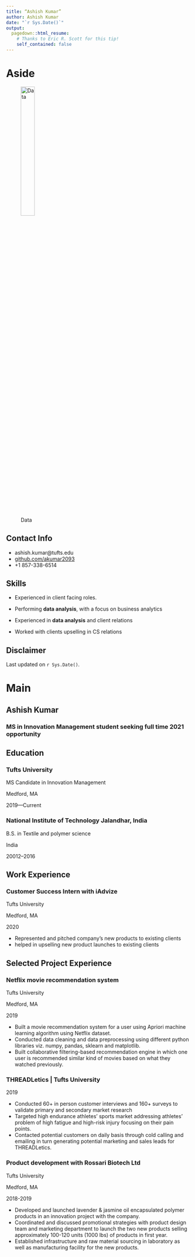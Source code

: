 ```yaml
---
title: “Ashish Kumar”
author: Ashish Kumar
date: "`r Sys.Date()`"
output:
  pagedown::html_resume:
    # Thanks to Eric R. Scott for this tip! 
    self_contained: false
---
```


Aside
================================================================================


![Data](data_icon.png){width=30%}




Contact Info {#contact}
--------------------------------------------------------------------------------

- <i class="fa fa-envelope"></i>ashish.kumar@tufts.edu
- <i class="fa fa-github"></i> [github.com/akumar2093](https://github.com/akumar2093)
- <i class="fa fa-phone"></i> +1 857-338-6514


Skills {#skills}
--------------------------------------------------------------------------------

- Experienced in client facing roles. 

- Performing **data analysis**, with a focus on business analytics

- Experienced in **data analysis** and client relations

- Worked with clients upselling in CS relations 




Disclaimer {#disclaimer}
--------------------------------------------------------------------------------

<!--This resume was made with the R package [**pagedown**](https://github.com/rstudio/pagedown).-->

Last updated on `r Sys.Date()`.



Main
================================================================================

Ashish Kumar {#title}
--------------------------------------------------------------------------------

### MS in Innovation Management student seeking full time 2021 opportunity


Education {data-icon=graduation-cap data-concise=true}
--------------------------------------------------------------------------------

### Tufts University

MS Candidate in Innovation Management

Medford, MA

2019—Current


### National Institute of Technology Jalandhar, India

B.S. in Textile and polymer science

India 

20012–2016



Work Experience {data-icon=flask}
--------------------------------------------------------------------------------

### Customer Success Intern with iAdvize

Tufts University

Medford, MA

2020

- Represented and pitched company’s new products to existing clients 
- helped in upselling new product launches to existing clients



Selected Project Experience {data-icon=chalkboard-teacher}
--------------------------------------------------------------------------------

### Netflix movie recommendation system

Tufts University

Medford, MA

2019

- Built a movie recommendation system for a user using Apriori machine learning algorithm using Netflix dataset.
- Conducted data cleaning and data preprocessing using different python libraries viz. numpy, pandas, sklearn and matplotlib.
- Built collaborative filtering-based recommendation engine in which one user is recommended similar kind of movies based on what they watched previously.

### THREADLetics | Tufts University

2019

- Conducted 60+ in person customer interviews and 160+ surveys to validate primary and secondary market research
- Targeted high endurance athletes’ sports market addressing athletes’ problem of high fatigue and high-risk injury focusing on their pain points. 
- Contacted potential customers on daily basis through cold calling and emailing in turn generating potential marketing and sales leads for THREADLetics.

### Product development with Rossari Biotech Ltd

Tufts University

Medford, MA

2018-2019

- Developed and launched lavender & jasmine oil encapsulated polymer products in an innovation project with the company.
- Coordinated and discussed promotional strategies with product design team and marketing department to launch the two
new products selling approximately 100-120 units (1000 lbs) of products in first year.
- Established infrastructure and raw material sourcing in laboratory as well as manufacturing facility for the new products.



